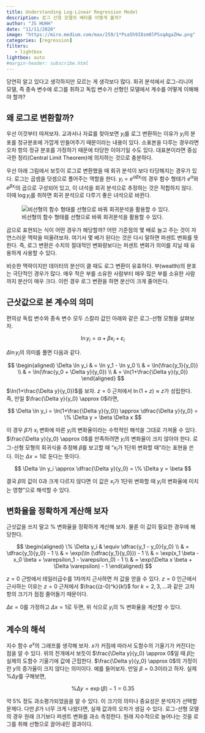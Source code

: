 ```yaml
---
title: Understanding Log-Linear Regression Model 
description: 로그 선형 모델의 베타를 어떻게 볼까? 
author: "JS HUHH"
date: "11/11/2020"
image: "https://miro.medium.com/max/259/1*Psa5h9I8zm0lPSsqAgaZHw.png"
categories: [regression]
filters:
   - lightbox
lightbox: auto
#margin-header: subscribe.html
---
```


당연히 알고 있다고 생각하지만 모르는 게 생각보다 많다. 회귀 분석에서 로그-리니어 모델, 즉 종속 변수에 로그를 취하고 독립 변수가 선형인 모델에서 계수를 어떻게 이해해야 할까? 

## 왜 로그로 변환할까? 

우선 이것부터 따져보자. 교과서나 자료를 찾아보면 $y_i$를 로그 변환하는 이유가 $y_i$의 분포를 정규분포에 가깝게 만들어주기 때문이라는 내용이 있다. 소표본을 다루는 경우라면 오차 항의 정규 분포를 가정하기 때문에 타당한 이야기일 수도 있다. 대표본이라면 중심 극한 정리(Central Limit Theorem)에 의지하는 것으로 충분하다. 

우선 아래 그림에서 보듯이 로그로 변환했을 때 회귀 분석이 보다 타당해지는 경우가 있다. 로그는 곱셈을 덧셈으로 폴어주는 역할을 한다. $y_i = e^{\alpha \beta x_i}$의 경우 함수 형태가 $e^\alpha$와 $e^{\beta x_i}$의 곱으로 구성되어 있고, 이 녀석을 회귀 분석으로 추정하는 것은 적합하지 않다. 이때 $\log y_i$를 취하면 회귀 분석으로 다루기 좋은 녀석으로 바뀐다.

:::{layout="[-1,15,-1]"}
![비선형의 함수 형태를 선형으로 바꿔 회귀분석을 활용할 수 있다.](./images/log-linear.png)
:::

곱으로 표현되는 식이 어떤 경우가 해당할까? 어떤 기준점의 몇 배로 늘고 주는 것이 자연스러운 맥락을 떠올려보자. 여기서 몇 배가 된다는 것은 다시 말하면 퍼센트 변화를 뜻한다. 즉, 로그 변환은 수치의 절대적인 변화량보다는 퍼센트 변화가 의미를 지닐 때 유용하게 사용할 수 있다. 

비슷한 맥락이지만 데이터의 분산이 클 때도 로그 변환이 유효하다. 부(wealth)의 분포는 극단적인 경우가 많다. 매우 적은 부를 소유한 사람부터 매우 많은 부를 소유한 사람까지 분산이 매우 크다. 이런 경우 로그 변환을 하면 분산이 크게 줄어든다.

## 근삿값으로 본 계수의 의미 

편의상 독립 변수와 종속 변수 모두 스칼라 값인 아래와 같은 로그-선형 모형을 살펴보자.

$$
\ln y_i = \alpha + \beta x_i + \varepsilon_i
$$

$\Delta \ln y_i$의 의미를 풀면 다음과 같다. 

$$
\begin{aligned}
\Delta \ln y_i & = \ln y_1 - \ln y_0 \\
& = \ln(\frac{y_1}{y_0}) \\
& = \ln(\frac{y_0 + \Delta y}{y_0}) \\
& = \ln(1+\frac{\Delta y}{y_0})
\end{aligned}
$$

$\ln(1+\frac{\Delta y}{y_0})$를 보자. $z=0$ 근처에서 $\ln (1+z) \approx z$가 성립한다. 즉, 만일 $\frac{\Delta y}{y_0} \approx 0$라면, 

$$
\Delta \ln y_i =  \ln(1+\frac{\Delta y}{y_0}) \approx \dfrac{\Delta y}{y_0} = \% \Delta y = \beta \Delta x
$$

이 경우 $\beta$가 $x_i$ 변화에 따른 $y_i$의 변화율이라는 수학적인 해석을 그대로 가져올 수 있다. $\frac{\Delta y}{y_0} \approx 0$를 만족하려면 $y_i$의 변화율이 크지 않아야 한다. 로그-선형 모형의 회귀식을 추정해 $\beta$를 보고할 때 "$x_i$가 1단위 변화할 때"라는 표현을 쓴다. 이는 $\Delta x = 1$로 둔다는 뜻이다. 

$$
\Delta \ln y_i \approx \dfrac{\Delta y}{y_0} = \% \Delta y = \beta 
$$

결국 $\beta$의 값이 0과 크게 다르지 않다면 이 값은 $x_i$가 1단위 변화할 때 $y_i$의 변화율에 미치는 영향"으로 해석할 수 있다. 

## 변화율을 정확하게 계산해 보자 

근삿값을 쓰지 말고 % 변화율을 정확하게 계산해 보자. 물론 이 값이 필요한 경우에 해당한다. 

$$
\begin{aligned}
\% \Delta y_i & \equiv \dfrac{y_1 - y_0}{y_0} \\
& = \dfrac{y_1}{y_0} - 1 \\
& = \exp(\ln (\dfrac{y_1}{y_0})) - 1 \\
& = \exp(x_1 \beta - x_0 \beta + \varepsilon_1 - \varepsilon_0) - 1 \\
& = \exp(\Delta x \beta + \Delta \varepsilon) - 1
\end{aligned}
$$

:::{.column-margin}
$z=0$ 근방에서 테일러급수를 1차까지 근사하면 저 값을 얻을 수 있다. $z=0$ 인근에서 근사하는 이유는 $z=0$ 근처에서 $\frac{(z-0)^k}{k!}$ for $k=2,3, \dotsc$과 같은 고차 항의 크기가 점점 줄어들기 때문이다. 
:::

$\Delta \varepsilon =0$를 가정하고 $\Delta x =1$로 두면, 위 식으로 $y_i$의 % 변화율을 계산할 수 있다. 

## 계수의 해석 

지수 함수 $e^x$의 그래프를 생각해 보자. $x$가 커짐에 따라서 도함수의 기울기가 커진다는 점을 알 수 있다. 위의 전개에서 보듯이 $\frac{\Delta y}{y_0} \approx 0$일 때 $\beta$는 실제의 도함수 기울기에 값에 근접한다. $\frac{\Delta y}{y_0} \approx 0$의 가정이란 $y$의 증가율이 크지 않다는 의미이다. 예를 들어보자. 만일 $\beta = 0.3$이라고 하자. 실제 $\%\Delta y$를 구해보면, 

$$
\%\Delta y = \exp(\beta) - 1 = 0.35
$$

약 5% 정도 과소평가되었음을 알 수 있다. 이 크기의 의미나 중요성은 분석자가 선택할 문제다. 다만 $\beta$가 너무 크게 나왔다면, 실재 값과의 오차가 생길 수 있다. 로그-선형 모델의 경우 원래 크기보다 퍼센트 변화를 과소 측정한다. 원래 지수적으로 늘어나는 것을 로그를 취해 선형으로 끌어내린 결과이다. 

